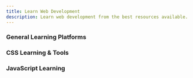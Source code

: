 ```yaml
---
title: Learn Web Development
description: Learn web development from the best resources available.
---
```


### General Learning Platforms

<Cards>
  <CustomCard
    title="codecademy"
    href="https://www.codecademy.com/"
    description="Learn the technical skills to get the job you want. Join over 50 million people choosing Codecademy to start a new career or advance in their current one."
    icon="/resources/learnwebdev/codecademy.png"
  />
  <CustomCard
    title="freeCodeCamp"
    href="https://www.freecodecamp.org/"
    description="Learn to Code — For Free."
    icon="/resources/learnwebdev/freecodecamp.png"
  />
  <CustomCard
    title="MDN Web Docs"
    href="https://developer.mozilla.org/en-US/"
    description="Comprehensive documentation and guides for HTML, CSS, JavaScript, and web APIs."
    icon="/resources/learnwebdev/mdn.png"
  />
  <CustomCard
    title="SoloLearn"
    href="https://www.sololearn.com/en/"
    description="Learn the basics or advance your skills with interactive courses."
    icon="/resources/learnwebdev/sololearn.png"
  />
  <CustomCard
    title="The Odin Project"
    href="https://theodinproject.com/"
    description="Empowering aspiring web developers to learn together for free."
    icon="/resources/learnwebdev/top.png"
  />
  <CustomCard
    title="W3Schools"
    href="https://www.w3schools.com/"
    description="Extensive tutorials and references for HTML, CSS, JavaScript, and more."
    icon="/resources/learnwebdev/w3schools.png"
  />
</Cards>

### CSS Learning & Tools

<Cards>
  <CustomCard
    title="CSS Grid"
    href="https://cssgrid.io/"
    description="Learn all about CSS Grid with Wes Bos in this free video series!"
    icon="/resources/learnwebdev/css-grid.png"
  />
  <CustomCard
    title="CSS Reference"
    href="https://cssreference.io/"
    description="A free visual guide to CSS properties, with illustrated and animated examples."
    icon="/resources/learnwebdev/cssreference.png"
  />
  <CustomCard
    title="Flexbox CheatSheet"
    href="https://darekkay.com/flexbox-cheatsheet/"
    description="A visual overview of CSS Flexbox properties and values."
    icon="/resources/learnwebdev/css-cheatsheet.ico"
  />
  <CustomCard
    title="Flexbox Froggy"
    href="https://flexboxfroggy.com/"
    description="A fun game for learning CSS flexbox."
    icon="/resources/learnwebdev/flexboxfroggy.svg"
  />
</Cards>

### JavaScript Learning

<Cards>
  <CustomCard
    title="The Modern JavaScript Tutorial"
    href="https://javascript.info/?rel=ca-resources.vercel.app"
    description="From basics to advanced topics, with simple, detailed explanations."
    icon="/resources/learnwebdev/javascript-info.png"
  />
</Cards>
